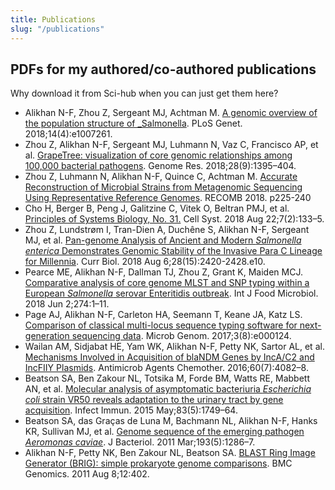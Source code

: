 ```yaml
---
title: Publications
slug: "/publications"
---
```

## PDFs for my authored/co-authored publications
Why download it from Sci-hub when you can just get them here?
- Alikhan N-F, Zhou Z, Sergeant MJ, Achtman M. [A genomic overview of the population structure of _Salmonella](/papers/Alikhan.2018.plos-genetics.salmonella-overview.pdf). PLoS Genet. 2018;14(4):e1007261. 
- Zhou Z, Alikhan N-F, Sergeant MJ, Luhmann N, Vaz C, Francisco AP, et al. [GrapeTree: visualization of core genomic relationships among 100,000 bacterial pathogens](/papers/zhou.2018.gen-res.graptree.pdf). Genome Res. 2018;28(9):1395–404. 
- Zhou Z, Luhmann N, Alikhan N-F, Quince C, Achtman M. [Accurate Reconstruction of Microbial Strains from Metagenomic Sequencing Using Representative Reference Genomes](/papers/zhou.2018.recomb.sparse.pdf). RECOMB 2018. p225-240
- Cho H, Berger B, Peng J, Galitzine C, Vitek O, Beltran PMJ, et al. [Principles of Systems Biology, No. 31.](/papers/zhou.2018.cell-systems.sparse.pdf) Cell Syst. 2018 Aug 22;7(2):133–5. 
- Zhou Z, Lundstrøm I, Tran-Dien A, Duchêne S, Alikhan N-F, Sergeant MJ, et al. [Pan-genome Analysis of Ancient and Modern _Salmonella enterica_ Demonstrates Genomic Stability of the Invasive Para C Lineage for Millennia](/papers/zhou.2018.curr-biol.parac.pdf). Curr Biol. 2018 Aug 6;28(15):2420-2428.e10.
- Pearce ME, Alikhan N-F, Dallman TJ, Zhou Z, Grant K, Maiden MCJ. [Comparative analysis of core genome MLST and SNP typing within a European _Salmonella_ serovar Enteritidis outbreak](/papers/pearce.2018.food-micro.pt14b.pdf). Int J Food Microbiol. 2018 Jun 2;274:1–11. 
- Page AJ, Alikhan N-F, Carleton HA, Seemann T, Keane JA, Katz LS. [Comparison of classical multi-locus sequence typing software for next-generation sequencing data](/papers/page.2017.mgen.mlst.pdf). Microb Genom. 2017;3(8):e000124. 
- Wailan AM, Sidjabat HE, Yam WK, Alikhan N-F, Petty NK, Sartor AL, et al. [Mechanisms Involved in Acquisition of blaNDM Genes by IncA/C2 and IncFIIY Plasmids](/papers/wailan.2016.aac.ndm1.pdf). Antimicrob Agents Chemother. 2016;60(7):4082–8. 
- Beatson SA, Ben Zakour NL, Totsika M, Forde BM, Watts RE, Mabbett AN, et al. [Molecular analysis of asymptomatic bacteriuria _Escherichia coli_ strain VR50 reveals adaptation to the urinary tract by gene acquisition](/papers/beatson.2015.iai.vr50.pdf). Infect Immun. 2015 May;83(5):1749–64. 
- Beatson SA, das Graças de Luna M, Bachmann NL, Alikhan N-F, Hanks KR, Sullivan MJ, et al. [Genome sequence of the emerging pathogen _Aeromonas caviae_](/papers/Beatson.2011.jbac.aeromonas.pdf). J Bacteriol. 2011 Mar;193(5):1286–7. 
- Alikhan N-F, Petty NK, Ben Zakour NL, Beatson SA. [BLAST Ring Image Generator (BRIG): simple prokaryote genome comparisons](/papers/Alikhan.2011.bmc-genomics.BRIG.pdf). BMC Genomics. 2011 Aug 8;12:402.

